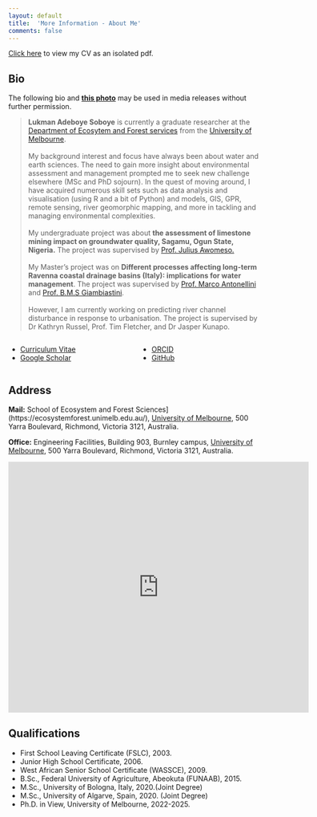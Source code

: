 ```yaml
---
layout: default
title:  'More Information - About Me'
comments: false
---
```


<p class="lead">
<a href="cv.pdf">Click here</a> to view my CV as an isolated pdf.
</p>

## Bio

The following bio and [**this photo**](../images/Me.jpg) may be used in media releases without further permission.

>**Lukman Adeboye Soboye** is currently a graduate researcher at the [Department of Ecosytem and Forest services](https://ecosystemforest.unimelb.edu.au/research) from the [University of Melbourne](https://www.unimelb.edu.au/). <br><br> My background interest and focus have always been about water and earth sciences. The need to gain more insight about environmental assessment and management prompted me to seek new challenge elsewhere (MSc and PhD sojourn).</a> In the quest of moving around, I have acquired numerous skill sets such as data analysis and visualisation (using R and a bit of Python) and models, GIS, GPR, remote sensing, river geomorphic mapping, and more in tackling and managing environmental complexities.</a> <br><br> My undergraduate project was about **the assessment of limestone mining impact on groundwater quality, Sagamu, Ogun State, Nigeria.** The project was supervised by <a href = "https://funaab.edu.ng/awomeso-julius-awonusi/"> Prof. Julius Awomeso.</a> <br><br> My Master's project was on **Different processes affecting long-term Ravenna coastal drainage basins (Italy): implications for water management**. The project was supervised by <a href = "https://www.unibo.it/sitoweb/m.antonellini/en">Prof. Marco Antonellini</a> and <a href = "https://www.unibo.it/sitoweb/beatrice.giambastiani/en">Prof. B.M.S Giambiastini</a>.<br><br>However, I am currently working on predicting river channel disturbance in response to urbanisation. The project is supervised by Dr Kathryn Russel, Prof. Tim Fletcher, and Dr Jasper Kunapo.


::: columns
::: {.column width="30%"}
<ul class="fa-ul">
  <li><a href="https://github.com/lukeng200/lukeng200.github.io/raw/master/CV.pdf"><i class="fa-li fa-regular fa-file-pdf"></i>Curriculum Vitae</a></li>
  <li><a href="https://scholar.google.com.au/citations?hl=en&user=l63u3A4AAAAJ"><i class="fa-li ai ai-google-scholar" style="padding-top:4px;"></i>Google Scholar</a></li>
</ul>

:::

::: {.column width="30%"}
<ul class="fa-ul">
<li><a href="https://orcid.org/0000-0002-2953-1150"><i class="fa-li ai ai-orcid" style="padding-top:4px;"></i>ORCID</a></li>
<li><a href="https://github.com/lukeng200"><i class="fa-li fa-brands fa-github"></i>GitHub</a></li>
</ul>
:::
:::

## Address

**Mail:** School of Ecosystem and Forest Sciences\](https://ecosystemforest.unimelb.edu.au/), [University of Melbourne](https://www.unimelb.edu.au/), 500 Yarra Boulevard, Richmond, Victoria 3121, Australia.

**Office:** Engineering Facilities, Building 903, Burnley campus, [University of Melbourne](https://www.unimelb.edu.au/), 500 Yarra Boulevard, Richmond, Victoria 3121, Australia.

::: mapouter
::: gmap_canvas
<iframe width="600" height="500" id="gmap_canvas" src="https://maps.google.com/maps?q=500%20Yarra%20Boulevard,%20Richmond,%20Victoria%203121,%20Australia&amp;t=&amp;z=13&amp;ie=UTF8&amp;iwloc=&amp;output=embed" frameborder="0" scrolling="no" marginheight="0" marginwidth="0">

</iframe>

<a href="https://putlocker-is.org">putlocker</a><br>

```{=html}
<style>.mapouter{position:relative;text-align:right;height:500px;width:600px;}</style>
```
<a href="https://www.embedgooglemap.net">google map in website</a>

```{=html}
<style>.gmap_canvas {overflow:hidden;background:none!important;height:500px;width:600px;}</style>
```
:::
:::

## Qualifications
 * First School Leaving Certificate (FSLC), 2003.
 * Junior High School Certificate, 2006.
 * West African Senior School Certificate (WASSCE), 2009.
 * B.Sc., Federal University of Agriculture, Abeokuta (FUNAAB), 2015.
 * M.Sc., University of Bologna, Italy, 2020.(Joint Degree)
 * M.Sc., University of Algarve, Spain, 2020. (Joint Degree)
 * Ph.D. in View, University of Melbourne, 2022-2025.

